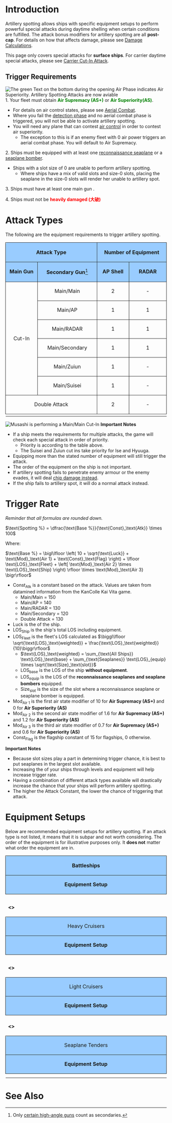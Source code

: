 =Introduction=
Artillery spotting allows ships with specific equipment setups to perform powerful special attacks during daytime shelling when certain conditions are fulfilled. The attack bonus modifiers for artillery spotting are all '''post-cap'''. For details on how that affects damage, please see [[Damage Calculations]]. 

This page only covers special attacks for '''surface ships'''. For carrier daytime special attacks, please see [[Carrier Cut-In Attack]].

==Trigger Requirements==
[[File:Air_Superiority_Aquired.png|thumb|right|The green Text on the bottom during the opening Air Phase indicates Air Superiority. Artillery Spotting Attacks are now aviable]]
1. Your fleet must obtain <span style="color:green;">'''Air Supremacy (AS+)'''</span> or <span style="color:green;">'''Air Superiority(AS)'''</span>.

* For details on air control states, please see [[Aerial Combat#Fighter Combat|Aerial Combat]].
* Where you fail the [[Combat#Detection|detection phase]] and no aerial combat phase is triggered, you will not be able to activate artillery spotting.
* You will need any plane that can contest [[Aerial Combat#Air Control|air control]] in order to contest air superiority. 
** The exception to this is if an enemy fleet with 0 air power triggers an aerial combat phase. You will default to Air Supremacy.

2. Ships must be equipped with at least one [[:Category:Reconnaissance Seaplane|reconnaissance seaplane]] or a [[:Category:Seaplane Bombers|seaplane bomber]].
* Ships with a slot size of 0 are unable to perform artillery spotting.
** Where ships have a mix of valid slots and size-0 slots, placing the seaplane in the size-0 slots will render her unable to artillery spot.

3. Ships must have at least one main gun {{RedGunHeavy}}{{RedGunMedium}}.

4. Ships must not be <span style="color:red;">'''heavily damaged (大破)'''</span>

=Attack Types=
The following are the equipment requirements to trigger artillery spotting.

{| class="wikitable sortable" style="width: 100%;"
|-
!style="text-align: center; border-radius: 6px 0 0 0; border-style: solid; border-width: 1px; background-color:#99CCFF; width:20%;" rowspan="2" colspan="2"| '''Attack Type'''
!style="text-align: center; border-style: solid; border-width: 1px; background-color:#99CCFF; width:60%;" colspan="6"| '''Number of Equipment'''
!style="width: 5%; text-align: center; border-style: solid; border-width: 1px; background-color:#99CCFF" colspan="2"| '''Multiplier'''
!style="width: 15%; text-align: center; border-radius: 0 6px 0 0; border-style: solid; border-width: 1px; background-color:#99CCFF" rowspan="2"| '''Notes'''
|- 
!style="text-align: center; border-style: solid; border-width: 1px; background-color:#99CCFF; width:10%;"| '''Main Gun'''<br>{{RedGunHeavy}}{{RedGunMedium}}
!style="text-align: center; border-style: solid; border-width: 1px; background-color:#99CCFF; width:10%;"| '''Secondary Gun'''<ref>Only [[:Category:Secondary High-Angle_Gun|certain high-angle guns]] count as secondaries.</ref><br>{{YellowGun}}{{GreenGunDP}}
!style="text-align: center; border-style: solid; border-width: 1px; background-color:#99CCFF; width:10%;"| '''AP Shell'''<br>{{RedAmmo}}
!style="text-align: center; border-style: solid; border-width: 1px; background-color:#99CCFF; width:10%;"| '''RADAR'''<br>{{Radar}}
!style="text-align: center; border-style: solid; border-width: 1px; background-color:#99CCFF; width:10%;"| '''Zuiun'''<br>{{Seaplane}}
!style="text-align: center; border-style: solid; border-width: 1px; background-color:#99CCFF; width:10%;"| '''Suisei (634) Variants'''<br>{{RedPlane}}
!style="text-align: center; border-style: solid; border-width: 1px; background-color:#99CCFF; width:2.5%;"| '''Attack'''
!style="text-align: center; border-style: solid; border-width: 1px; background-color:#99CCFF; width:2.5;"| '''Accuracy'''
|-
|style="text-align: center; border-style: solid; border-width: 1px; width:10%;" rowspan="6"| Cut-In
|style="text-align: center; border-style: solid; border-width: 1px; width:10%;"| Main/Main
|style="text-align: center; border-style: solid; border-width: 1px; width:10%;"| 2
|style="text-align: center; border-style: solid; border-width: 1px; width:10%;"| -
|style="text-align: center; border-style: solid; border-width: 1px; width:10%;"| 1
|style="text-align: center; border-style: solid; border-width: 1px; width:10%;"| -
|style="text-align: center; border-style: solid; border-width: 1px; width:10%;"| -
|style="text-align: center; border-style: solid; border-width: 1px; width:10%;"| -
|style="text-align: center; border-style: solid; border-width: 1px; width:2.5%;"| 150%
|style="text-align: center; border-style: solid; border-width: 1px; width:2.5%;"| 120%
|style="text-align: center; border-style: solid; border-width: 1px; width:15%;"| 
|-
|style="text-align: center; border-style: solid; border-width: 1px; width:10%;"| Main/AP
|style="text-align: center; border-style: solid; border-width: 1px; width:10%;"| 1
|style="text-align: center; border-style: solid; border-width: 1px; width:10%;"| 1
|style="text-align: center; border-style: solid; border-width: 1px; width:10%;"| 1
|style="text-align: center; border-style: solid; border-width: 1px; width:10%;"| -
|style="text-align: center; border-style: solid; border-width: 1px; width:10%;"| -
|style="text-align: center; border-style: solid; border-width: 1px; width:10%;"| -
|style="text-align: center; border-style: solid; border-width: 1px; width:2.5%;"| 130%
|style="text-align: center; border-style: solid; border-width: 1px; width:2.5%;"| 130%
|style="text-align: center; border-style: solid; border-width: 1px; width:15%;"| 
|-
|style="text-align: center; border-style: solid; border-width: 1px; width:10%;"| Main/RADAR
|style="text-align: center; border-style: solid; border-width: 1px; width:10%;"| 1
|style="text-align: center; border-style: solid; border-width: 1px; width:10%;"| 1
|style="text-align: center; border-style: solid; border-width: 1px; width:10%;"| -
|style="text-align: center; border-style: solid; border-width: 1px; width:10%;"| 1
|style="text-align: center; border-style: solid; border-width: 1px; width:10%;"| -
|style="text-align: center; border-style: solid; border-width: 1px; width:10%;"| -
|style="text-align: center; border-style: solid; border-width: 1px; width:2.5%;"| 120%
|style="text-align: center; border-style: solid; border-width: 1px; width:2.5%;"| 150%
|style="text-align: center; border-style: solid; border-width: 1px; width:15%;"| 
|-
|style="text-align: center; border-style: solid; border-width: 1px; width:10%;"| Main/Secondary
|style="text-align: center; border-style: solid; border-width: 1px; width:10%;"| 1
|style="text-align: center; border-style: solid; border-width: 1px; width:10%;"| 1
|style="text-align: center; border-style: solid; border-width: 1px; width:10%;"| -
|style="text-align: center; border-style: solid; border-width: 1px; width:10%;"| -
|style="text-align: center; border-style: solid; border-width: 1px; width:10%;"| -
|style="text-align: center; border-style: solid; border-width: 1px; width:10%;"| -
|style="text-align: center; border-style: solid; border-width: 1px; width:2.5%;"| 110%
|style="text-align: center; border-style: solid; border-width: 1px; width:2.5%;"| 130%
|style="text-align: center; border-style: solid; border-width: 1px; width:15%;"| 
|-
|style="text-align: center; border-style: solid; border-width: 1px; width:10%;"| Main/Zuiun
|style="text-align: center; border-style: solid; border-width: 1px; width:10%;"| 1
|style="text-align: center; border-style: solid; border-width: 1px; width:10%;"| -
|style="text-align: center; border-style: solid; border-width: 1px; width:10%;"| -
|style="text-align: center; border-style: solid; border-width: 1px; width:10%;"| -
|style="text-align: center; border-style: solid; border-width: 1px; width:10%;"| 2
|style="text-align: center; border-style: solid; border-width: 1px; width:10%;"| -
|style="text-align: center; border-style: solid; border-width: 1px; width:2.5%;"| 135%
|style="text-align: center; border-style: solid; border-width: 1px; width:2.5%;"| ??
|style="text-align: center; border-style: solid; border-width: 1px; width:15%;"| [[Ise]] or [[Hyuuga]] Kai Ni Only
|-
|style="text-align: center; border-style: solid; border-width: 1px; width:10%;"| Main/Suisei
|style="text-align: center; border-style: solid; border-width: 1px; width:10%;"| 1
|style="text-align: center; border-style: solid; border-width: 1px; width:10%;"| -
|style="text-align: center; border-style: solid; border-width: 1px; width:10%;"| -
|style="text-align: center; border-style: solid; border-width: 1px; width:10%;"| -
|style="text-align: center; border-style: solid; border-width: 1px; width:10%;"| -
|style="text-align: center; border-style: solid; border-width: 1px; width:10%;"| 2
|style="text-align: center; border-style: solid; border-width: 1px; width:2.5%;"| 130%
|style="text-align: center; border-style: solid; border-width: 1px; width:2.5%;"| ??
|style="text-align: center; border-style: solid; border-width: 1px; width:15%;"| [[Ise]] or [[Hyuuga]] Kai Ni Only
|-
|style="text-align: center; border-style: solid; border-width: 1px; width:20%;" colspan="2"| Double Attack
|style="text-align: center; border-style: solid; border-width: 1px; width:10%;"| 2
|style="text-align: center; border-style: solid; border-width: 1px; width:10%;"| -
|style="text-align: center; border-style: solid; border-width: 1px; width:10%;"| -
|style="text-align: center; border-style: solid; border-width: 1px; width:10%;"| -
|style="text-align: center; border-style: solid; border-width: 1px; width:10%;"| -
|style="text-align: center; border-style: solid; border-width: 1px; width:10%;"| -
|style="text-align: center; border-style: solid; border-width: 1px; width:2.5%;"| 120% x2
|style="text-align: center; border-style: solid; border-width: 1px; width:2.5%;"| 110%
|style="text-align: center; border-style: solid; border-width: 1px; width:15%;"| 
|-
|}<references/>

{{clear}}
[[File:Main_Main_Cutin.png|thumb|right|Musashi is performing a Main/Main Cut-In]]
'''Important Notes'''

* If a ship meets the requirements for multiple attacks, the game will check each special attack in order of priority.
** Priority is according to the table above.
** The Suisei and Zuiun cut ins take priority for Ise and Hyuuga.
* Equipping more than the stated number of equipment will still trigger the attack.
* The order of the equipment on the ship is not important.
* If artillery spotting fails to penetrate enemy armour or the enemy evades, it will deal [[Damage Calculations#Chip Damage|chip damage instead]].
* If the ship fails to artillery spot, it will do a normal attack instead.

=Trigger Rate=

''Reminder that all formulas are rounded down.''

<math>\text{Spotting %} = \dfrac{\text{Base %}}{\text{Const}_\text{Atk}} \times 100</math>

Where:

<math>\text{Base %} = \bigl\lfloor \left( 10 + \sqrt{\text{Luck}} + \text{Mod}_\text{Air 1} + \text{Const}_\text{Flag} \right) + \lfloor \text{LOS}_\text{Fleet} + \left[ \text{Mod}_\text{Air 2} \times \text{LOS}_\text{Ship} \right) \rfloor \times \text{Mod}_\text{Air 3} \bigr\rfloor</math>

* <math>\text{Const}_\text{Atk}</math> is a constant based on the attack. Values are taken from datamined information from the KanColle Kai Vita game.
** Main/Main = <math>150</math>
** Main/AP = <math>140</math>
** Main/RADAR = <math>130</math>
** Main/Secondary = <math>120</math>
** Double Attack = <math>130</math>
* <math>\text{Luck}</math> is the {{Luck}} of the ship.
* <math>\text{LOS}_\text{Ship}</math> is the ship's total LOS {{LOS}} including equipment.
* <math>\text{LOS}_\text{Fleet}</math> is the fleet's LOS {{LOS}} calculated as <math>\biggl\lfloor \sqrt{\text{LOS}_\text{weighted}} + \frac{\text{LOS}_\text{weighted}}{10}\biggr\rfloor</math>
** <math>\text{LOS}_\text{weighted} =  \sum_{\text{All Ships}} \text{LOS}_\text{base} + \sum_{\text{Seaplanes}} \text{LOS}_{equip} \times \sqrt{\text{Size}_\text{slot}}</math>
** <math>\text{LOS}_\text{base}</math> is the LOS {{LOS}} of the ship '''without equipment'''.
** <math>\text{LOS}_{equip}</math> is the LOS {{LOS}} of the '''reconnaissance seaplanes and seaplane bombers''' equipped.
** <math>\text{Size}_\text{slot}</math> is the size of the slot where a reconnaissance seaplane or seaplane bomber is equipped.
* <math>\text{Mod}_\text{Air 1}</math> is the first air state modifier of <math>10</math> for '''Air Supremacy (AS+)''' and <math>0</math> for '''Air Superiority (AS)'''
* <math>\text{Mod}_\text{Air 2}</math> is the second air state modifier of <math>1.6</math> for '''Air Supremacy (AS+)''' and <math>1.2</math> for '''Air Superiority (AS)'''
* <math>\text{Mod}_\text{Air 3}</math> is the third air state modifier of <math>0.7</math> for '''Air Supremacy (AS+)''' and <math>0.6</math> for '''Air Superiority (AS)'''
* <math>\text{Const}_\text{Flag}</math> is the flagship constant of <math>15</math> for flagships, <math>0</math> otherwise.

'''Important Notes'''

* Because slot sizes play a part in determining trigger chance, it is best to put seaplanes in the largest slot available.
* Increasing the {{LOS}} of your ships through levels and equipment will help increase trigger rate.
* Having a combination of different attack types available will drastically increase the chance that your ships will perform artillery spotting.
* The higher the Attack Constant, the lower the chance of triggering that attack.

=Equipment Setups=

Below are recommended equipment setups for artillery spotting. If an attack type is not listed, it means that it is subpar and not worth considering. The order of the equipment is for illustrative purposes only. It '''does not''' matter what order the equipment are in.

{| class="wikitable" style="width: 100%;"
|-
!style="text-align: center; border-radius: 6px 6px 0 0; border-style: solid; border-width: 1px; background-color:#99CCFF; width:20%;" colspan="3"| Battleships
|-
!style="text-align: center; border-style: solid; border-width: 1px; background-color:#99CCFF; width:20%;"| '''Equipment Setup'''
!style="text-align: center; border-style: solid; border-width: 1px; background-color:#99CCFF; width:20%;"| '''Attack Type'''
!style="text-align: center; border-style: solid; border-width: 1px; background-color:#99CCFF; width:60%;"| '''Notes'''
|- 
|{{RedGunHeavy}}{{RedGunHeavy}}{{Seaplane}}{{RedAmmo}}
|Main/Main Cut-In<br>
Double Attack
|This is the standard setup for all battleships. It allows you to perform both the powerful AP cut-in and a double attack as backup. For battleships with 5 slots, the last equipment must not be a secondary gun or radar.
|-
|{{RedGunHeavy}}{{RedGunHeavy}}{{Seaplane}}{{GreenAmmo}}
|Double Attack
|This is reserved for anti-installation work. It will reduce a battleship's effectiveness against surface targets so keep that in mind when using this setup.
|-
|{{RedGunHeavy}}{{RedGunHeavy}}{{Seaplane}}{{RedAmmo}}{{Radar}}'''<'''{{GreenGunDP}}'''>'''
|Main/Main Cut-In<br>
Main/AP Cut-In<br>
Main/RADAR Cut-In<br>
Main/Secondary Cut-In<br>
Double Attack
|This setup is exclusive to [[Musashi|Musashi Kai Ni]] when she has the [[10cm Twin High-angle Gun Mount Kai + Additional Machine Guns]] equipped in her reinforcement expansion and an anti-air radar. This setup is to allow her to perform her special AACI.
|-
!style="text-align: center; border-radius: 6px 6px 0 0; border-style: solid; border-width: 1px; background-color:#99CCFF; width:20%;" colspan="3"| Heavy Cruisers
|-
!style="text-align: center; border-style: solid; border-width: 1px; background-color:#99CCFF; width:20%;"| '''Equipment Setup'''
!style="text-align: center; border-style: solid; border-width: 1px; background-color:#99CCFF; width:20%;"| '''Attack Type'''
!style="text-align: center; border-style: solid; border-width: 1px; background-color:#99CCFF; width:60%;"| '''Notes'''
|- 
|{{RedGunMedium}}{{RedGunMedium}}{{Seaplane}}{{WildCard}}
|Double Attack
|This is the standard setup for heavy cruisers. It allows them to double attack at daytime and nighttime. The wild card can be a radar, night battle equipment or even a Type 3 shell for anti-installation work. The wild card should not be a torpedo because it will interfere with night battle special attacks.
|-
|{{RedGunMedium}}{{RedGunMedium}}{{RedGunMedium}}{{Seaplane}}
|Double Attack
|This is a setup to maximise firepower during the daytime. It's use should be limited to the main fleet of a combined fleet. This is because it will trigger a gun cut-in at night which can be undesirable.
|-
|{{RedGunMedium}}{{SeaplaneFighter}}{{SeaplaneFighter}}{{Seaplane}}'''<'''{{GreenGunDP}}'''>'''
|Main/Secondary Cut-In
|This is exclusive to [[Suzuya|Suzuya Kai Ni]] and [[Kumano|Kumano Kai Ni]] that have either the [[8cm High-angle Mount]] or [[8cm Twin High-angle Mount + Additional Machine Guns]] equipped in their reinforcement expansion. This setup is for them to maximise the fighter power while allowing them to do artillery spotting in the day and double attacks at night.
|-
!style="text-align: center; border-radius: 6px 6px 0 0; border-style: solid; border-width: 1px; background-color:#99CCFF; width:20%;" colspan="3"| Light Cruisers
|-
!style="text-align: center; border-style: solid; border-width: 1px; background-color:#99CCFF; width:20%;"| '''Equipment Setup'''
!style="text-align: center; border-style: solid; border-width: 1px; background-color:#99CCFF; width:20%;"| '''Attack Type'''
!style="text-align: center; border-style: solid; border-width: 1px; background-color:#99CCFF; width:60%;"| '''Notes'''
|- 
|{{RedGunMedium}}{{RedGunMedium}}{{Seaplane}}
|Double Attack
|This is the standard setup for light cruisers. It allows them to double attack at daytime and nighttime. For light cruisers with four slots, the wild card be a radar or night battle equipment. The wild card should not be a torpedo because it will interfere with night battle special attacks.
|-
|{{RedGunMedium}}{{Seaplane}}{{TorpedoWeapon}}'''<'''{{GreenGunDP}}'''>'''
|Main/Secondary Cut-In
|This is exclusive to [[Yura|Yura Kai Ni]] when she has either the [[8cm High-angle Mount]] or [[8cm Twin High-angle Mount + Additional Machine Guns]] equipped in her reinforcement expansion. The torpedo equipment '''must''' be a midget submarine. It allows her to perform both artillery spotting and have an opening torpedo while maintaining double attacks at night.
|-
!style="text-align: center; border-radius: 6px 6px 0 0; border-style: solid; border-width: 1px; background-color:#99CCFF; width:20%;" colspan="3"| Seaplane Tenders
|-
!style="text-align: center; border-style: solid; border-width: 1px; background-color:#99CCFF; width:20%;"| '''Equipment Setup'''
!style="text-align: center; border-style: solid; border-width: 1px; background-color:#99CCFF; width:20%;"| '''Attack Type'''
!style="text-align: center; border-style: solid; border-width: 1px; background-color:#99CCFF; width:60%;"| '''Notes'''
|- 
|{{RedGunMedium}}{{RedGunMedium}}{{Seaplane}}{{WildCard}}
|Double Attack
|Essentially the only seaplane tender that you would run a spotting setup on is [[Nisshin]] and [[Commandant Teste]]. Although other seaplane tenders are capable of performing artillery spotting, you would be giving up an opening torpedo to do so. The wild card for Nisshin should be a midget submarine.
|-
|}<references/>

{{clear}}

=See Also=

{{Mechanics}}